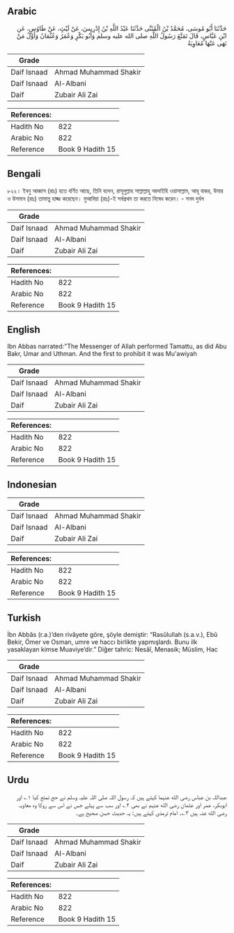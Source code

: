 ## Arabic


<div dir="rtl" lang="ar" style={{fontSize:'larger',backgroundColor:'#f8f9fa',padding:20}}>
حَدَّثَنَا أَبُو مُوسَى، مُحَمَّدُ بْنُ الْمُثَنَّى حَدَّثَنَا عَبْدُ اللَّهِ بْنُ إِدْرِيسَ، عَنْ لَيْثٍ، عَنْ طَاوُسٍ، عَنِ ابْنِ عَبَّاسٍ، قَالَ تَمَتَّعَ رَسُولُ اللَّهِ صلى الله عليه وسلم وَأَبُو بَكْرٍ وَعُمَرُ وَعُثْمَانُ وَأَوَّلُ مَنْ نَهَى عَنْهَا مُعَاوِيَةُ ‏
</div>
<div style={{backgroundColor:'#f8f9fa',padding:20, marginBottom: 10}}><table> <thead> <tr> <th>Grade</th> <th></th> </tr> </thead> <tbody> <tr><td>Daif Isnaad</td><td>Ahmad Muhammad Shakir</td></tr><tr><td>Daif Isnaad</td><td>Al-Albani</td></tr><tr><td>Daif</td><td>Zubair Ali Zai</td></tr></tbody></table><table> <thead> <tr> <th>References:</th> <th></th> </tr> </thead> <tbody><tr><td>Hadith No</td><td>822</td></tr><tr><td>Arabic No</td><td>822</td></tr><tr><td>Reference</td><td>Book 9 Hadith 15</td></tr></tbody></table></div>

## Bengali


<div dir="ltr" lang="bn" style={{fontSize:'larger',backgroundColor:'#f8f9fa',padding:20}}>
৮২২। ইবনু আব্বাস (রাঃ) হতে বর্ণিত আছে, তিনি বলেন, রাসূলুল্লাহ সাল্লাল্লাহু আলাইহি ওয়াসাল্লাম, আবূ বাকর, উমার ও উসমান (রাঃ) তামাত্তু হাজ্জ করেছেন। মুআবিয়া (রাঃ)-ই সর্বপ্রথম তা করতে নিষেধ করেন। - সনদ দুর্বল
</div>
<div style={{backgroundColor:'#f8f9fa',padding:20, marginBottom: 10}}><table> <thead> <tr> <th>Grade</th> <th></th> </tr> </thead> <tbody> <tr><td>Daif Isnaad</td><td>Ahmad Muhammad Shakir</td></tr><tr><td>Daif Isnaad</td><td>Al-Albani</td></tr><tr><td>Daif</td><td>Zubair Ali Zai</td></tr></tbody></table><table> <thead> <tr> <th>References:</th> <th></th> </tr> </thead> <tbody><tr><td>Hadith No</td><td>822</td></tr><tr><td>Arabic No</td><td>822</td></tr><tr><td>Reference</td><td>Book 9 Hadith 15</td></tr></tbody></table></div>

## English


<div dir="ltr" lang="en" style={{fontSize:'larger',backgroundColor:'#f8f9fa',padding:20}}>
Ibn Abbas narrated:"The Messenger of Allah performed Tamattu, as did Abu Bakr, Umar and Uthman. And the first to prohibit it was Mu'awiyah
</div>
<div style={{backgroundColor:'#f8f9fa',padding:20, marginBottom: 10}}><table> <thead> <tr> <th>Grade</th> <th></th> </tr> </thead> <tbody> <tr><td>Daif Isnaad</td><td>Ahmad Muhammad Shakir</td></tr><tr><td>Daif Isnaad</td><td>Al-Albani</td></tr><tr><td>Daif</td><td>Zubair Ali Zai</td></tr></tbody></table><table> <thead> <tr> <th>References:</th> <th></th> </tr> </thead> <tbody><tr><td>Hadith No</td><td>822</td></tr><tr><td>Arabic No</td><td>822</td></tr><tr><td>Reference</td><td>Book 9 Hadith 15</td></tr></tbody></table></div>

## Indonesian


<div dir="ltr" lang="id" style={{fontSize:'larger',backgroundColor:'#f8f9fa',padding:20}}>

</div>
<div style={{backgroundColor:'#f8f9fa',padding:20, marginBottom: 10}}><table> <thead> <tr> <th>Grade</th> <th></th> </tr> </thead> <tbody> <tr><td>Daif Isnaad</td><td>Ahmad Muhammad Shakir</td></tr><tr><td>Daif Isnaad</td><td>Al-Albani</td></tr><tr><td>Daif</td><td>Zubair Ali Zai</td></tr></tbody></table><table> <thead> <tr> <th>References:</th> <th></th> </tr> </thead> <tbody><tr><td>Hadith No</td><td>822</td></tr><tr><td>Arabic No</td><td>822</td></tr><tr><td>Reference</td><td>Book 9 Hadith 15</td></tr></tbody></table></div>

## Turkish


<div dir="ltr" lang="tr" style={{fontSize:'larger',backgroundColor:'#f8f9fa',padding:20}}>
İbn Abbâs (r.a.)’den rivâyete göre, şöyle demiştir: “Rasûlullah (s.a.v.), Ebû Bekir, Ömer ve Osman, umre ve haccı birlikte yapmışlardı. Bunu ilk yasaklayan kimse Muaviye’dir.” Diğer tahric: Nesâî, Menasik; Müslim, Hac
</div>
<div style={{backgroundColor:'#f8f9fa',padding:20, marginBottom: 10}}><table> <thead> <tr> <th>Grade</th> <th></th> </tr> </thead> <tbody> <tr><td>Daif Isnaad</td><td>Ahmad Muhammad Shakir</td></tr><tr><td>Daif Isnaad</td><td>Al-Albani</td></tr><tr><td>Daif</td><td>Zubair Ali Zai</td></tr></tbody></table><table> <thead> <tr> <th>References:</th> <th></th> </tr> </thead> <tbody><tr><td>Hadith No</td><td>822</td></tr><tr><td>Arabic No</td><td>822</td></tr><tr><td>Reference</td><td>Book 9 Hadith 15</td></tr></tbody></table></div>

## Urdu


<div dir="rtl" lang="ur" style={{fontSize:'larger',backgroundColor:'#f8f9fa',padding:20}}>
عبداللہ بن عباس رضی الله عنہما کہتے ہیں کہ رسول اللہ صلی اللہ علیہ وسلم نے حج تمتع کیا ۱؎ اور ابوبکر، عمر اور عثمان رضی الله عنہم نے بھی ۲؎ اور سب سے پہلے جس نے اس سے روکا وہ معاویہ رضی الله عنہ ہیں ۳؎۔ امام ترمذی کہتے ہیں: یہ حدیث حسن صحیح ہے۔
</div>
<div style={{backgroundColor:'#f8f9fa',padding:20, marginBottom: 10}}><table> <thead> <tr> <th>Grade</th> <th></th> </tr> </thead> <tbody> <tr><td>Daif Isnaad</td><td>Ahmad Muhammad Shakir</td></tr><tr><td>Daif Isnaad</td><td>Al-Albani</td></tr><tr><td>Daif</td><td>Zubair Ali Zai</td></tr></tbody></table><table> <thead> <tr> <th>References:</th> <th></th> </tr> </thead> <tbody><tr><td>Hadith No</td><td>822</td></tr><tr><td>Arabic No</td><td>822</td></tr><tr><td>Reference</td><td>Book 9 Hadith 15</td></tr></tbody></table></div>